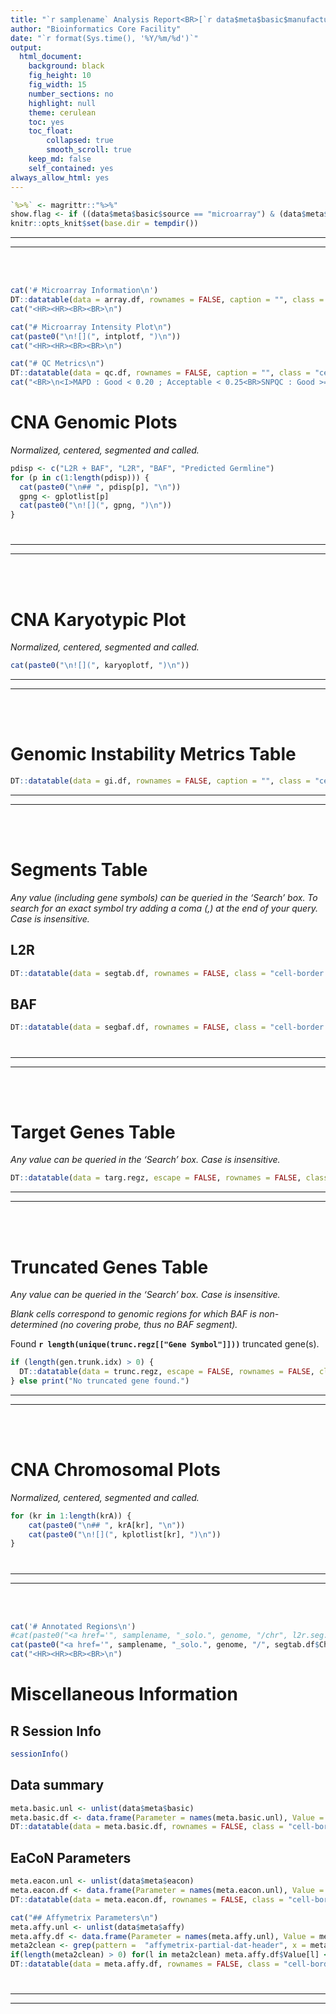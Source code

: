 ```yaml
---
title: "`r samplename` Analysis Report<BR>[`r data$meta$basic$manufacturer` `r data$meta$basic$type`]<BR><BR>"
author: "Bioinformatics Core Facility"
date: "`r format(Sys.time(), '%Y/%m/%d')`"
output:
  html_document:
    background: black
    fig_height: 10
    fig_width: 15
    number_sections: no
    highlight: null
    theme: cerulean
    toc: yes
    toc_float:
        collapsed: true
        smooth_scroll: true
    keep_md: false
    self_contained: yes
always_allow_html: yes
---
```


```r
`%>%` <- magrittr::"%>%"
show.flag <- if ((data$meta$basic$source == "microarray") & (data$meta$basic$manufacturer == "Affymetrix")) TRUE else FALSE
knitr::opts_knit$set(base.dir = tempdir())
```

***
***

<BR><BR>

```r
cat('# Microarray Information\n')
DT::datatable(data = array.df, rownames = FALSE, caption = "", class = "cell-border display", selection = "none", filter = "none", extensions = list("Buttons" = NULL), options = list(dom = "Bt", lengthChange = FALSE, paging = FALSE, info = FALSE, autoWidth = FALSE, ordering = FALSE, buttons = list('copy', list(extend = 'print', message = paste0("Microarray information export for sample ", samplename)), list(extend = 'collection', buttons = list('csv', 'excel', list(extend = 'pdf', orientation = "landscape", pageSize = "A4")), text = 'Export')))) %>% DT::formatStyle(colnames(array.df), "text-align" = "center")
cat("<HR><HR><BR><BR>\n")
```

<!-- *** -->
<!-- *** -->

<!-- <BR><BR> -->

```r
cat("# Microarray Intensity Plot\n")
cat(paste0("\n![](", intplotf, ")\n"))
cat("<HR><HR><BR><BR>\n")
```

<!-- *** -->
<!-- *** -->

<!-- <BR><BR> -->

```r
cat("# QC Metrics\n")
DT::datatable(data = qc.df, rownames = FALSE, caption = "", class = "cell-border display", selection = "none", filter = "none", extensions = list("Buttons" = NULL), options = list(dom = "Bt", lengthChange = FALSE, paging = FALSE, info = FALSE, autoWidth = FALSE, ordering = FALSE, columnDefs = list(list(targets = c(7:9), visible = FALSE)), buttons = list('copy', list(extend = 'print', message = paste0("QC metrics table export for sample ", samplename)), list(extend = 'collection', buttons = list('csv', 'excel', list(extend = 'pdf', orientation = "landscape", pageSize = "A4")), text = 'Export')))) %>% DT::formatStyle('MAPD', 'mapd.flag', backgroundColor = qc.df$mapd.flag) %>% DT::formatStyle('SNPQC', 'snpqc.flag', backgroundColor = qc.df$snpqc.flag) %>% DT::formatStyle('WavinessSd', 'waviness.flag', backgroundColor = qc.df$waviness.flag) %>% DT::formatStyle(colnames(qc.df), "text-align" = "center") %>% DT::formatRound(columns = 1:4, 3)
cat("<BR>\n<I>MAPD : Good < 0.20 ; Acceptable < 0.25<BR>SNPQC : Good >= 26<BR>WavinessSd : Good < 0.12</I><HR><HR><BR><BR>\n")
```

<!-- <BR> -->

<!-- _MAPD : Good < 0.20 ; Acceptable < 0.25_   -->
<!-- _SNPQC : Good >= 26_   -->
<!-- _WavinessSd : Good < 0.12_   -->

<!-- *** -->
<!-- *** -->

<!-- <BR><BR> -->

# CNA Genomic Plots {.tabset .tabset-fade .tabset-pills}
_Normalized, centered, segmented and called._

```r
pdisp <- c("L2R + BAF", "L2R", "BAF", "Predicted Germline")
for (p in c(1:length(pdisp))) {
  cat(paste0("\n## ", pdisp[p], "\n"))
  gpng <- gplotlist[p]
  cat(paste0("\n![](", gpng, ")\n"))
}
```

#

***
***

<BR><BR>

# CNA Karyotypic Plot

_Normalized, centered, segmented and called._

```r
cat(paste0("\n![](", karyoplotf, ")\n"))
```

***
***

<BR><BR>

# Genomic Instability Metrics Table
```r
DT::datatable(data = gi.df, rownames = FALSE, caption = "", class = "cell-border display", selection = "none", filter = "none", extensions = list("Buttons" = NULL), plugins = "natural", options = list(dom = "Bt", lengthChange = FALSE, paging = FALSE, info = FALSE, autoWidth = FALSE, ordering = FALSE, buttons = list('copy', list(extend = 'print', message = paste0("Genomic instability mùetrics table export for sample ", samplename)), list(extend = 'collection', buttons = list('csv', 'excel', list(extend = 'pdf', orientation = "landscape", pageSize = "A4")), text = 'Export')))) %>% DT::formatStyle(colnames(gi.df)[1], "text-align" = "left") %>% DT::formatStyle(colnames(gi.df)[2:6], "text-align" = "right") %>% DT::formatRound(columns = 6, 2)
```

***
***

<BR><BR>

# Segments Table {.tabset .tabset-fade .tabset-pills}

_Any value (including gene symbols) can be queried in the 'Search' box. To search for an exact symbol try adding a coma (,) at the end of your query. Case is insensitive._

## L2R

```r
DT::datatable(data = segtab.df, rownames = FALSE, class = "cell-border display", filter = list(position = "bottom", clear = TRUE, plain = FALSE), extensions = list("Buttons" = NULL, "Scroller" = NULL, "ColReorder" = NULL), options = list(dom = "Bfti", searchHighlight = FALSE, lengthChange = FALSE, scrollY = "700px", scrollCollapse = TRUE, paging = TRUE, deferRender = TRUE, scrollX = TRUE, info = TRUE, search = list(regex = TRUE, smart = FALSE, caseInsen = TRUE), autoWidth = FALSE, columnDefs = list(list(targets = c(11,12), visible = FALSE), list(type = 'natural', targets = 0)), ordering = TRUE, buttons = list('copy', list(extend = 'collection', buttons = list('csv', 'excel'), text = 'Export'), I("colvis")), scroller = TRUE, colReorder = list(realtime = FALSE))) %>% DT::formatStyle('Status', backgroundColor = DT::styleEqual(l2r.segstat, l2r.segcol), fontWeight = 'bold', color = "white") %>% DT::formatStyle('L2R', 'l2rbold', fontWeight = DT::styleEqual(c(0, 1), c('normal', 'bold'))) %>% DT::formatStyle(colnames(segtab.df)[c(1,5,6,7)], "text-align" = "center") %>% DT::formatStyle(colnames(segtab.df)[c(2:4)], "text-align" = "right")
```

## BAF

```r
DT::datatable(data = segbaf.df, rownames = FALSE, class = "cell-border display", filter = list(position = "bottom", clear = TRUE, plain = FALSE), extensions = list("Buttons" = NULL, "Scroller" = NULL, "ColReorder" = NULL), plugins = "natural", options = list(dom = "Bfti", searchHighlight = FALSE, lengthChange = FALSE, scrollY = "700px", scrollCollapse = TRUE, paging = TRUE, deferRender = TRUE, scrollX = TRUE, info = TRUE, search = list(regex = TRUE, smart = FALSE, caseInsen = TRUE), autoWidth = FALSE, columnDefs = list(list(targets = c(10), visible = FALSE), list(type = 'natural', targets = 0)), ordering = TRUE, buttons = list('copy', list(extend = 'collection', buttons = list('csv', 'excel'), text = 'Export'), I("colvis")), scroller = TRUE, colReorder = list(realtime = FALSE))) %>% DT::formatStyle('Status', backgroundColor = DT::styleEqual(baf.segstat, baf.segcol), fontWeight = 'bold', color = "white") %>% DT::formatStyle(colnames(segtab.df)[c(1,5,6,7)], "text-align" = "center") %>% DT::formatStyle(colnames(segtab.df)[c(2:4)], "text-align" = "right")
```

#

***
***

<BR><BR>

# Target Genes Table

_Any value can be queried in the 'Search' box. Case is insensitive._

```r
DT::datatable(data = targ.regz, escape = FALSE, rownames = FALSE, class = "cell-border display", filter = list(position = "bottom", clear = TRUE, plain = FALSE), extensions = list("Buttons" = NULL, "FixedColumns" = NULL, "Scroller" = NULL, "ColReorder" = NULL), plugins = "natural", options = list(dom = "Bfti", searchHighlight = FALSE, lengthChange = FALSE, scrollY = "700px", scrollCollapse = TRUE, paging = TRUE, deferRender = TRUE, scrollX = TRUE, info = TRUE, search = list(regex = TRUE, smart = FALSE, caseInsen = TRUE), autoWidth = TRUE, ordering = TRUE, columnDefs = list(list(targets = c(16), visible = FALSE), list(type = 'natural', targets = c(0,1))), buttons = list('copy', list(extend = 'print', message = paste0("Targets table export for sample ", samplename)), list(extend = 'collection', buttons = list('csv', 'excel', list(extend = 'pdf', orientation = "landscape", pageSize = "A4")), text = 'Export'), I("colvis")), fixedColumns = TRUE, scroller = TRUE, colReorder = list(realtime = FALSE, fixedColumnsLeft = 1))) %>% DT::formatStyle('L2R Status', backgroundColor = DT::styleEqual(l2r.segstat, l2r.segcol), fontWeight = 'bold', color = "white") %>% DT::formatStyle('BAF Status', backgroundColor = DT::styleEqual(baf.segstat, baf.segcol), fontWeight = 'bold', color = "white") %>% DT::formatStyle('L2R Value', 'l2rbold', fontWeight = DT::styleEqual(c(0, 1), c('normal', 'bold'))) %>% DT::formatStyle('Target Symbol', fontWeight = 'bold') %>% DT::formatStyle(colnames(targ.regz)[c(1,2,6,7,11,14)], "text-align" = "center") %>% DT::formatStyle(colnames(targ.regz)[c(3:5,8:10,12,13,15,16)], "text-align" = "right")
```

***
***

<BR><BR>

# Truncated Genes Table

_Any value can be queried in the 'Search' box. Case is insensitive._

_Blank cells correspond to genomic regions for which BAF is non-determined (no covering probe, thus no BAF segment)._

Found __`r length(unique(trunc.regz[["Gene Symbol"]]))`__ truncated gene(s).

```r

if (length(gen.trunk.idx) > 0) {
  DT::datatable(data = trunc.regz, escape = FALSE, rownames = FALSE, class = "cell-border display", filter = list(position = "bottom", clear = TRUE, plain = FALSE), extensions = list("Buttons" = NULL, "FixedColumns" = NULL, "Scroller" = NULL, "ColReorder" = NULL), plugins = "natural", options = list(dom = "Bfti", searchHighlight = FALSE, lengthChange = FALSE, scrollY = "700px", scrollCollapse = TRUE, paging = TRUE, deferRender = TRUE, scrollX = TRUE, info = TRUE, search = list(regex = TRUE, smart = FALSE, caseInsen = TRUE), autoWidth = TRUE, ordering = TRUE, columnDefs = list(list(targets = c(16), visible = FALSE), list(type = 'natural', targets = c(0,1))), buttons = list('copy', list(extend = 'print', message = paste0("Targets table export for sample ", samplename)), list(extend = 'collection', buttons = list('csv', 'excel', list(extend = 'pdf', orientation = "landscape", pageSize = "A4")), text = 'Export'), I("colvis")), fixedColumns = TRUE, scroller = TRUE, colReorder = list(realtime = FALSE, fixedColumnsLeft = 1))) %>% DT::formatStyle('L2R Status', backgroundColor = DT::styleEqual(l2r.segstat, l2r.segcol), fontWeight = 'bold', color = "white") %>% DT::formatStyle('BAF Status', backgroundColor = DT::styleEqual(baf.segstat, baf.segcol), fontWeight = 'bold', color = "white") %>% DT::formatStyle('L2R Value', 'l2rbold', fontWeight = DT::styleEqual(c(0, 1), c('normal', 'bold'))) %>% DT::formatStyle('Gene Symbol', fontWeight = 'bold') %>% DT::formatStyle(colnames(trunc.regz)[c(1,2,6,7,11,14)], "text-align" = "center") %>% DT::formatStyle(colnames(trunc.regz)[c(3:5,8:10,12,13,15,16)], "text-align" = "right")
} else print("No truncated gene found.")
```

***
***

<BR><BR>

# CNA Chromosomal Plots {.tabset .tabset-fade .tabset-pills}

_Normalized, centered, segmented and called._

```r
for (kr in 1:length(krA)) {
    cat(paste0("\n## ", krA[kr], "\n"))
    cat(paste0("\n![](", kplotlist[kr], ")\n"))
}
```

#

***
***

<BR><BR>

```r
cat('# Annotated Regions\n')
#cat(paste0("<a href='", samplename, "_solo.", genome, "/chr", l2r.seg.obj$pos$Chrom[1], ".html' target=_new> Open SOLO </a>\n"))
cat(paste0("<a href='", samplename, "_solo.", genome, "/", segtab.df$Chr[segtab.df$Status != "Normal"][1], ".html' target=_new> Open SOLO </a>\n"))
cat("<HR><HR><BR><BR>\n")
```

<!-- # Annotated Regions -->
<!-- <a href='`r paste0(samplename, "_Cut.", genome, "/chr", l2r.seg.obj$pos$Chrom[1])`.html' target=_new> Open SOLO </a> -->

<!-- *** -->
<!-- *** -->

<!-- <BR><BR> -->

# Miscellaneous Information {.tabset .tabset-fade .tabset-pills}
## R Session Info
```r
sessionInfo()
```

## Data summary
```r
meta.basic.unl <- unlist(data$meta$basic)
meta.basic.df <- data.frame(Parameter = names(meta.basic.unl), Value = meta.basic.unl, stringsAsFactors = FALSE)
DT::datatable(data = meta.basic.df, rownames = FALSE, class = "cell-border display", selection = "none", filter = "none", extensions = list("Buttons" = NULL, "Scroller" = NULL), options = list(dom = "Bfti", searchHighlight = FALSE, lengthChange = FALSE, paging = TRUE, info = FALSE, autoWidth = FALSE, ordering = FALSE, search = list(regex = TRUE, smart = FALSE, caseInsen = TRUE), scrollY = "700px", scrollCollapse = TRUE, buttons = list('copy', list(extend = 'print', message = paste0("Parameters table export for sample ", samplename)), list(extend = 'collection', buttons = list('csv', 'excel', list(extend = 'pdf', orientation = "landscape", pageSize = "A4")), text = 'Export')), scroller = TRUE))
```

## EaCoN Parameters
```r
meta.eacon.unl <- unlist(data$meta$eacon)
meta.eacon.df <- data.frame(Parameter = names(meta.eacon.unl), Value = meta.eacon.unl, stringsAsFactors = FALSE)
DT::datatable(data = meta.eacon.df, rownames = FALSE, class = "cell-border display", selection = "none", filter = "none", extensions = list("Buttons" = NULL, "Scroller" = NULL), options = list(dom = "Bfti", searchHighlight = FALSE, lengthChange = FALSE, paging = TRUE, info = FALSE, autoWidth = FALSE, ordering = FALSE, search = list(regex = TRUE, smart = FALSE, caseInsen = TRUE), scrollY = "700px", scrollCollapse = TRUE, buttons = list('copy', list(extend = 'print', message = paste0("Parameters table export for sample ", samplename)), list(extend = 'collection', buttons = list('csv', 'excel', list(extend = 'pdf', orientation = "landscape", pageSize = "A4")), text = 'Export')), scroller = TRUE))
```

```r
cat("## Affymetrix Parameters\n")
meta.affy.unl <- unlist(data$meta$affy)
meta.affy.df <- data.frame(Parameter = names(meta.affy.unl), Value = meta.affy.unl, stringsAsFactors = FALSE)
meta2clean <- grep(pattern =  "affymetrix-partial-dat-header", x = meta.affy.df$Parameter)
if(length(meta2clean) > 0) for(l in meta2clean) meta.affy.df$Value[l] <- gsub(x = meta.affy.df$Value[l], pattern = "[ ]+\024", replacement = "")
DT::datatable(data = meta.affy.df, rownames = FALSE, class = "cell-border display", selection = "none", filter = "none", extensions = list("Buttons" = NULL, "Scroller" = NULL), options = list(dom = "Bfti", searchHighlight = FALSE, lengthChange = FALSE, paging = TRUE, info = FALSE, autoWidth = FALSE, ordering = FALSE, search = list(regex = TRUE, smart = FALSE, caseInsen = TRUE), scrollY = "700px", scrollCollapse = TRUE, buttons = list('copy', list(extend = 'print', message = paste0("Parameters table export for sample ", samplename)), list(extend = 'collection', buttons = list('csv', 'excel', list(extend = 'pdf', orientation = "landscape", pageSize = "A4")), text = 'Export')), scroller = TRUE))
```

#

***
***
